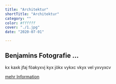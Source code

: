 ```yaml
---
title: "Architektur"
shortTitle: "Architektur"
category: ""
color: #ffffff
cover: "./1.jpg"
date: "2020-07-01"

---
```


## Benjamins Fotografie ... 

kx kaxk jfaj föakyxvj kyx jökx vykxc vkyx vel 
yxvyxcv


[mehr Information](/nonsense)